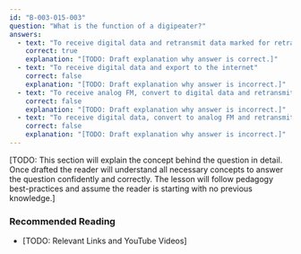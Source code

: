 ```yaml
---
id: "B-003-015-003"
question: "What is the function of a digipeater?"
answers:
  - text: "To receive digital data and retransmit data marked for retransmission"
    correct: true
    explanation: "[TODO: Draft explanation why answer is correct.]"
  - text: "To receive digital data and export to the internet"
    correct: false
    explanation: "[TODO: Draft explanation why answer is incorrect.]"
  - text: "To receive analog FM, convert to digital data and retransmit"
    correct: false
    explanation: "[TODO: Draft explanation why answer is incorrect.]"
  - text: "To receive digital data, convert to analog FM and retransmit"
    correct: false
    explanation: "[TODO: Draft explanation why answer is incorrect.]"
---
```


[TODO: This section will explain the concept behind the question in detail. Once drafted the reader will understand all necessary concepts to answer the question confidently and correctly. The lesson will follow pedagogy best-practices and assume the reader is starting with no previous knowledge.]

### Recommended Reading

- [TODO: Relevant Links and YouTube Videos]
